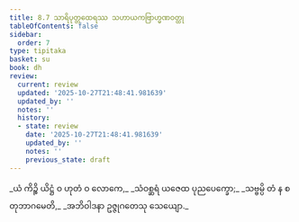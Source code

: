 ```yaml
---
title: 8.7 သာရိပုတ္တထေရဿ သဟာယကဗြာဟ္မဏဝတ္ထု
tableOfContents: false
sidebar:
  order: 7
type: tipitaka
basket: su
book: dh
review:
  current: review
  updated: '2025-10-27T21:48:41.981639'
  updated_by: ''
  notes: ''
  history:
  - state: review
    date: '2025-10-27T21:48:41.981639'
    updated_by: ''
    notes: ''
    previous_state: draft
---
```



<ReviewStatus review={frontmatter.review} showDetails={true} />

<HypothesisAnnotation frontmatter={frontmatter} />

<DynamicBreadcrumb />

<Division number="108" book="dh" e="ch" v="18" p="29">

<Paragraph number="116" type="verses" book="dh">
_ယံ ကိဉ္စိ ယိဋ္ဌံ ဝ ဟုတံ ဝ လောကေ,_  
_သံဝစ္ဆရံ ယဇေထ ပုညပေက္ခော;_  
_သဗ္ဗမ္ပိ တံ န စတုဘာဂမေတိ,_  
_အဘိဝါဒနာ ဥဇ္ဇုဂတေသု သေယျော._
</Paragraph>
</Division>